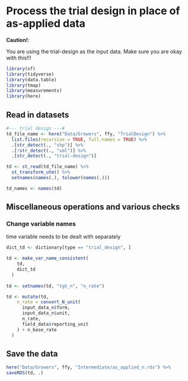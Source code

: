 # Process the trial design in place of as-applied data

**Caution!**:

You are using the trial-design as the input data. Make sure you are okay with this!!!

```r
library(sf)
library(tidyverse)
library(data.table)
library(tmap)
library(measurements)
library(here)
```

## Read in datasets

```r
#--- trial design ---#
td_file_name <- here("Data/Growers", ffy, "TrialDesign") %>% 
  list.files(recursive = TRUE, full.names = TRUE) %>%
  .[str_detect(., "shp")] %>%
  .[!str_detect(., "xml")] %>%
  .[str_detect(., "trial-design")] 

td <- st_read(td_file_name) %>%
  st_transform_utm() %>%
  setnames(names(.), tolower(names(.)))

td_names <- names(td)
```

## Miscellaneous operations and various checks

### Change variable names

time variable needs to be dealt with separately

```r
dict_td <- dictionary[type == "trial_design", ]

td <- make_var_name_consistent(
    td, 
    dict_td 
  )
  
td <- setnames(td, "tgt_n", "n_rate")

td <- mutate(td, 
    n_rate = convert_N_unit(
      input_data_n$form, 
      input_data_n$unit, 
      n_rate, 
      field_data$reporting_unit
    ) + n_base_rate
  )
```

## Save the data

```r
here("Data/Growers", ffy, "Intermediate/as_applied_n.rds") %>% 
saveRDS(td, .)
```

